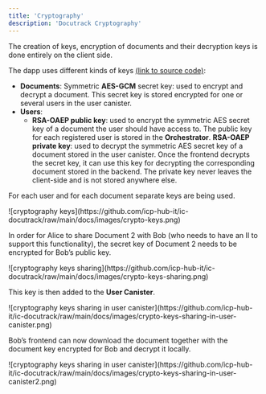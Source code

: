 ```yaml
---
title: 'Cryptography'
description: 'Docutrack Cryptography'
---
```

The creation of keys, encryption of documents and their decryption keys is done entirely on the client side.

The dapp uses different kinds of keys [(link to source code)](https://github.com/icp-hub-it/ic-docutrack/blob/main/frontend/src/frontend/src/lib/crypto.js):

- **Documents**: Symmetric **AES-GCM** secret key: used to encrypt and decrypt a document. This secret key is stored encrypted for one or several users in the user canister.
- **Users**:
  - **RSA-OAEP public key**: used to encrypt the symmetric AES secret key of a document the user should have access to. The public key for each registered user is stored in the **Orchestrator**.
  **RSA-OAEP private key**: used to decrypt the symmetric AES secret key of a document stored in the user canister. Once the frontend decrypts the secret key, it can use this key for decrypting the corresponding document stored in the backend. The private key never leaves the client-side and is not stored anywhere else.

For each user and for each document separate keys are being used.

<Frame>
![cryptography keys](https://github.com/icp-hub-it/ic-docutrack/raw/main/docs/images/crypto-keys.png)
</Frame>

In order for Alice to share Document 2 with Bob (who needs to have an II to support this functionality), the secret key of Document 2 needs to be encrypted for Bob’s public key.

<Frame>
![cryptography keys sharing](https://github.com/icp-hub-it/ic-docutrack/raw/main/docs/images/crypto-keys-sharing.png)
</Frame>

This key is then added to the **User Canister**.

<Frame>
![cryptography keys sharing in user canister](https://github.com/icp-hub-it/ic-docutrack/raw/main/docs/images/crypto-keys-sharing-in-user-canister.png)
</Frame>

Bob’s frontend can now download the document together with the document key encrypted for Bob and decrypt it locally.

<Frame>
![cryptography keys sharing in user canister](https://github.com/icp-hub-it/ic-docutrack/raw/main/docs/images/crypto-keys-sharing-in-user-canister2.png)
</Frame>